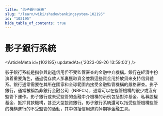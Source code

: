 ```yaml
---
title: "影子銀行系統"
slug: "/learn/wiki/shadowbankingsystem-102195"
id: "102195"
hide_table_of_contents: true
---
```



# 影子銀行系統

<ArticleMeta id={102195} updatedAt={'2023-09-26 13:59:00'} />
<div className='border-solid border-b border-t-0 my-4 border-[var(--ifm-color-gray-300)]' />

影子銀行系統是指參與創造信用但不受監管審查的金融中介機構。銀行在經濟中扮演着重要角色，通過從存款人那裏獲取資金並將這些資金用於放貸來支持信貸體系。銀行通常需要在其所在國家和全球範圍內接受金融監管機構的嚴格審查。影子銀行，通常被稱為非銀行金融公司（NBFCs），通常可以在監管機構的很少或沒有監管下運作。影子銀行或未受監管的金融中介機構的示例包括對沖基金、私募股權基金、抵押貸款機構，甚至大型投資銀行。影子銀行系統還可以指受監管機構監管的機構進行的不受監管的活動，其中包括信用違約掉期等金融工具。
